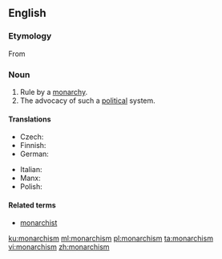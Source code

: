 ==English==
{{wikipedia}}

===Etymology===
From {{etyl|fr|en}} {{term|monarchisme|lang=fr}}

===Noun===
{{en-noun|~}}

# Rule by a [[monarchy]].
# The advocacy of such a [[political]] system.

====Translations====
{{trans-top|advocacy of the monarchistic political system}}
* Czech: {{t|cs|monarchismus|m}}
* Finnish: {{t|fi|monarkismi}}
* German: {{t|de|Monarchismus|m}}
{{trans-mid}}
* Italian: {{t+|it|monarchismo|m}}
* Manx: {{t|gv|ard-reeaghys|m}}
* Polish: {{t|pl|monarchizm|m}}
{{trans-bottom}}

====Related terms====
* [[monarchist]]

[[ku:monarchism]]
[[ml:monarchism]]
[[pl:monarchism]]
[[ta:monarchism]]
[[vi:monarchism]]
[[zh:monarchism]]